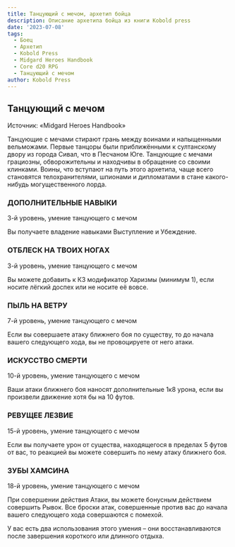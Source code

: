 ```yaml
---
title: Танцующий с мечом, архетип бойца
description: Описание архетипа бойца из книги Kobold press
date: '2023-07-08'
tags:
  - Боец
  - Архетип
  - Kobold Press
  - Midgard Heroes Handbook
  - Core d20 RPG
  - Танцующий с мечом
author: Kobold Press
---
```


## Танцующий с мечом

Источник: «Midgard Heroes Handbook»

Танцующие с мечами стирают грань между воинами и напыщенными вельможами. Первые танцоры были приближёнными к султанскому двору из города Сивал, что в Песчаном Юге. Танцующие с мечами грациозны, обворожительны и находчивы в обращение со своими клинками. Воины, что вступают на путь этого архетипа, чаще всего становятся телохранителями, шпионами и дипломатами в стане какого-нибудь могущественного лорда.

### ДОПОЛНИТЕЛЬНЫЕ НАВЫКИ

3-й уровень, умение танцующего с мечом

Вы получаете владение навыками Выступление и Убеждение.

### ОТБЛЕСК НА ТВОИХ НОГАХ

3-й уровень, умение танцующего с мечом

Вы можете добавить к КЗ модификатор Харизмы (минимум 1), если носите лёгкий доспех или не носите её вовсе.

### ПЫЛЬ НА ВЕТРУ

7-й уровень, умение танцующего с мечом

Если вы совершаете атаку ближнего боя по существу, то до начала вашего следующего хода, вы не провоцируете от него атаки.

### ИСКУССТВО СМЕРТИ

10-й уровень, умение танцующего с мечом

Ваши атаки ближнего боя наносят дополнительные 1к8 урона, если вы произвели движение хотя бы на 10 футов.

### РЕВУЩЕЕ ЛЕЗВИЕ

15-й уровень, умение танцующего с мечом

Если вы получаете урон от существа, находящегося в пределах 5 футов от вас, то реакцией вы можете совершить по нему атаку ближнего боя.

### ЗУБЫ ХАМСИНА

18-й уровень, умение танцующего с мечом

При совершении действия Атаки, вы можете бонусным действием совершить Рывок. Все броски атак, совершенные против вас до начала вашего следующего хода совершаются с помехой.

У вас есть два использования этого умения – они восстанавливаются после завершения короткого или длинного отдыха.
